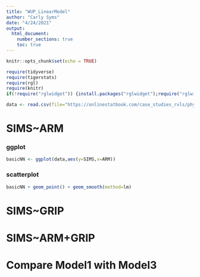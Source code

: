 ```yaml
---
title: "WUP_LinearModel"
author: "Carly Syms"
date: "4/24/2021"
output: 
  html_document:
    number_sections: true
    toc: true
---
```


```r
knitr::opts_chunk$set(echo = TRUE)
```

```r
require(tidyverse)
require(tigerstats)
require(rgl)
require(knitr)
if(!require("rglwidget")) {install.packages("rglwidget");require("rglwidget")}
```

```r
data <- read.csv(file="https://onlinestatbook.com/case_studies_rvls/physical_strength/data.txt",sep="",header=TRUE)  
```

# SIMS~ARM

### ggplot 
```r
basicNN <- ggplot(data,aes(y=SIMS,x=ARM))
```
  
### scatterplot
```r
basicNN + geom_point() + geom_smooth(method=lm)
```  
  
# SIMS~GRIP
  
# SIMS~ARM+GRIP
  
# Compare Model1 with Model3
